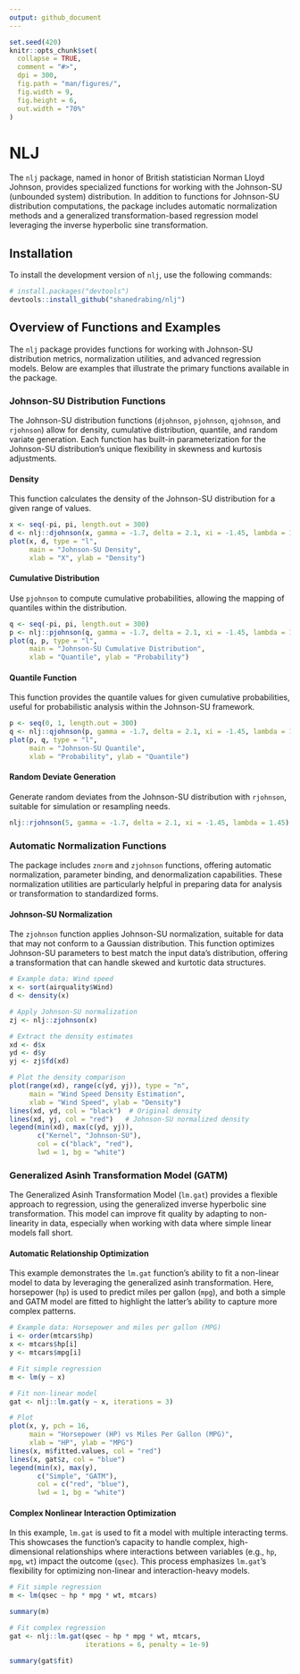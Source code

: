 ```yaml
---
output: github_document
---
```


<!-- README.md is generated from README.Rmd. Please edit that file -->

```r
set.seed(420)
knitr::opts_chunk$set(
  collapse = TRUE,
  comment = "#>",
  dpi = 300,
  fig.path = "man/figures/",
  fig.width = 9,
  fig.height = 6,
  out.width = "70%"
)
```

# NLJ

The `nlj` package, named in honor of British statistician Norman Lloyd Johnson,
provides specialized functions for working with the Johnson-SU (unbounded
system) distribution. In addition to functions for Johnson-SU distribution
computations, the package includes automatic normalization methods and a
generalized transformation-based regression model leveraging the inverse
hyperbolic sine transformation.

## Installation

To install the development version of `nlj`, use the following commands:

``` r
# install.packages("devtools")
devtools::install_github("shanedrabing/nlj")
```

## Overview of Functions and Examples

The `nlj` package provides functions for working with Johnson-SU distribution
metrics, normalization utilities, and advanced regression models. Below are
examples that illustrate the primary functions available in the package.

### Johnson-SU Distribution Functions

The Johnson-SU distribution functions (`djohnson`, `pjohnson`, `qjohnson`, and
`rjohnson`) allow for density, cumulative distribution, quantile, and random
variate generation. Each function has built-in parameterization for the
Johnson-SU distribution's unique flexibility in skewness and kurtosis
adjustments.

#### Density

This function calculates the density of the Johnson-SU distribution for a given
range of values.

```r
x <- seq(-pi, pi, length.out = 300)
d <- nlj::djohnson(x, gamma = -1.7, delta = 2.1, xi = -1.45, lambda = 1.45)
plot(x, d, type = "l",
     main = "Johnson-SU Density",
     xlab = "X", ylab = "Density")
```

#### Cumulative Distribution

Use `pjohnson` to compute cumulative probabilities, allowing the mapping of
quantiles within the distribution.

```r
q <- seq(-pi, pi, length.out = 300)
p <- nlj::pjohnson(q, gamma = -1.7, delta = 2.1, xi = -1.45, lambda = 1.45)
plot(q, p, type = "l",
     main = "Johnson-SU Cumulative Distribution",
     xlab = "Quantile", ylab = "Probability")
```

#### Quantile Function

This function provides the quantile values for given cumulative probabilities,
useful for probabilistic analysis within the Johnson-SU framework.

```r
p <- seq(0, 1, length.out = 300)
q <- nlj::qjohnson(p, gamma = -1.7, delta = 2.1, xi = -1.45, lambda = 1.45)
plot(p, q, type = "l",
     main = "Johnson-SU Quantile",
     xlab = "Probability", ylab = "Quantile")
```

#### Random Deviate Generation

Generate random deviates from the Johnson-SU distribution with `rjohnson`,
suitable for simulation or resampling needs.

```r
nlj::rjohnson(5, gamma = -1.7, delta = 2.1, xi = -1.45, lambda = 1.45)
```

### Automatic Normalization Functions

The package includes `znorm` and `zjohnson` functions, offering automatic
normalization, parameter binding, and denormalization capabilities. These
normalization utilities are particularly helpful in preparing data for analysis
or transformation to standardized forms.

#### Johnson-SU Normalization

The `zjohnson` function applies Johnson-SU normalization, suitable for data
that may not conform to a Gaussian distribution. This function optimizes
Johnson-SU parameters to best match the input data's distribution, offering a
transformation that can handle skewed and kurtotic data structures.

```r
# Example data: Wind speed
x <- sort(airquality$Wind)
d <- density(x)

# Apply Johnson-SU normalization
zj <- nlj::zjohnson(x)

# Extract the density estimates
xd <- d$x
yd <- d$y
yj <- zj$fd(xd)

# Plot the density comparison
plot(range(xd), range(c(yd, yj)), type = "n",
     main = "Wind Speed Density Estimation",
     xlab = "Wind Speed", ylab = "Density")
lines(xd, yd, col = "black")  # Original density
lines(xd, yj, col = "red")   # Johnson-SU normalized density
legend(min(xd), max(c(yd, yj)),
       c("Kernel", "Johnson-SU"),
       col = c("black", "red"),
       lwd = 1, bg = "white")
```

### Generalized Asinh Transformation Model (GATM)

The Generalized Asinh Transformation Model (`lm.gat`) provides a flexible
approach to regression, using the generalized inverse hyperbolic sine
transformation. This model can improve fit quality by adapting to non-linearity
in data, especially when working with data where simple linear models fall
short.

#### Automatic Relationship Optimization

This example demonstrates the `lm.gat` function's ability to fit a non-linear
model to data by leveraging the generalized asinh transformation. Here,
horsepower (`hp`) is used to predict miles per gallon (`mpg`), and both a
simple and GATM model are fitted to highlight the latter's ability to capture
more complex patterns.

```r
# Example data: Horsepower and miles per gallon (MPG)
i <- order(mtcars$hp)
x <- mtcars$hp[i]
y <- mtcars$mpg[i]

# Fit simple regression
m <- lm(y ~ x)

# Fit non-linear model
gat <- nlj::lm.gat(y ~ x, iterations = 3)

# Plot
plot(x, y, pch = 16,
     main = "Horsepower (HP) vs Miles Per Gallon (MPG)",
     xlab = "HP", ylab = "MPG")
lines(x, m$fitted.values, col = "red")
lines(x, gat$z, col = "blue")
legend(min(x), max(y),
       c("Simple", "GATM"),
       col = c("red", "blue"),
       lwd = 1, bg = "white")
```

#### Complex Nonlinear Interaction Optimization

In this example, `lm.gat` is used to fit a model with multiple interacting
terms. This showcases the function's capacity to handle complex,
high-dimensional relationships where interactions between variables (e.g.,
`hp`, `mpg`, `wt`) impact the outcome (`qsec`). This process emphasizes
`lm.gat`'s flexibility for optimizing non-linear and interaction-heavy models.

```r
# Fit simple regression
m <- lm(qsec ~ hp * mpg * wt, mtcars)

summary(m)
```

```r
# Fit complex regression
gat <- nlj::lm.gat(qsec ~ hp * mpg * wt, mtcars,
                   iterations = 6, penalty = 1e-9)

summary(gat$fit)
```
